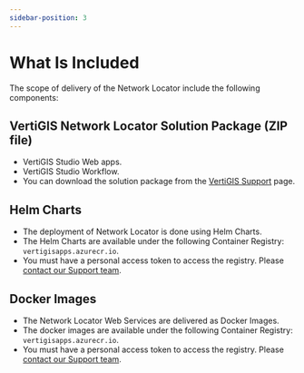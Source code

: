 ```yaml
---
sidebar-position: 3
---
```


# What Is Included

The scope of delivery of the Network Locator include the following components:

## VertiGIS Network Locator Solution Package (ZIP file)

- VertiGIS Studio Web apps.
- VertiGIS Studio Workflow.
- You can download the solution package from the [VertiGIS Support](https://support.vertigis.com/hc/de/articles/20786154791570-VertiGIS-Network-Locator) page.

## Helm Charts

- The deployment of Network Locator is done using Helm Charts.
- The Helm Charts are available under the following Container Registry: `vertigisapps.azurecr.io`.
- You must have a personal access token to access the registry. Please [contact our Support team](https://docs.vertigis.com/network-locator-eu/latest/en/support.vertigis.com).

## Docker Images

- The Network Locator Web Services are delivered as Docker Images.
- The docker images are available under the following Container Registry: `vertigisapps.azurecr.io`.
- You must have a personal access token to access the registry. Please [contact our Support team](https://docs.vertigis.com/network-locator-eu/latest/en/support.vertigis.com).
